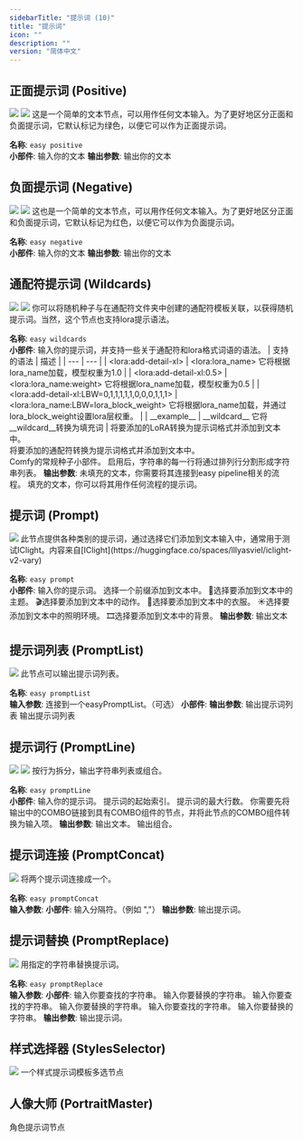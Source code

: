 ```yaml
---
sidebarTitle: "提示词 (10)"
title: "提示词"
icon: ""
description: ""
version: "简体中文"
---
```


## 正面提示词 (Positive)
<Tabs>
  <Tab title="节点预览">
    <Frame>
    <img src="../../images/nodes/positive.jpg" />
    </Frame>
  </Tab>
  <Tab title="示例">
      <Frame>
      <img src="../../images/nodes/example/positive.jpg" />
      </Frame>
  </Tab>
</Tabs>
这是一个简单的文本节点，可以用作任何文本输入。为了更好地区分正面和负面提示词，它默认标记为绿色，以便它可以作为正面提示词。

**名称**: `easy positive`<br/>
**小部件**:
<ParamField path="positive" type="string">
输入你的文本
</ParamField>
**输出参数**:
<ParamField path="正面提示词" type="string">
输出你的文本
</ParamField>

## 负面提示词 (Negative)
<Tabs>
  <Tab title="节点预览">
    <Frame>
    <img src="../../images/nodes/negative.jpg" />
    </Frame>
  </Tab>
  <Tab title="示例">
      <Frame>
      <img src="../../images/nodes/example/positive.jpg" />
      </Frame>
  </Tab>
</Tabs>
这也是一个简单的文本节点，可以用作任何文本输入。为了更好地区分正面和负面提示词，它默认标记为红色，以便它可以作为负面提示词。

**名称**: `easy negative`<br/>
**小部件**:
<ParamField path="negative" type="string">
输入你的文本
</ParamField>
**输出参数**:
<ParamField path="负面提示词" type="string">
输出你的文本
</ParamField>

## 通配符提示词 (Wildcards)
<Tabs>
  <Tab title="节点预览">
    <Frame>
    <img src="../../images/nodes/wildcards.jpg" />
    </Frame>
  </Tab>
  <Tab title="示例">
      <Frame>
      <img src="../../images/nodes/example/wildcards.jpg" />
      </Frame>
  </Tab>
</Tabs>
你可以将随机种子与在通配符文件夹中创建的通配符模板关联，以获得随机提示词。当然，这个节点也支持lora提示语法。<br/>

**名称**: `easy wildcards`<br/>
**小部件**:
<ParamField path="text" type="string">
输入你的提示词，并支持一些关于通配符和lora格式词语的语法。
| 支持的语法 | 描述 |
| --- | --- |
| \<lora:add-detail-xl\> | \<lora:lora_name\> 它将根据lora_name加载，模型权重为1.0  |
| \<lora:add-detail-xl:0.5\> | \<lora:lora_name:weight\> 它将根据lora_name加载，模型权重为0.5  |
| \<lora:add-detail-xl:LBW=0,1,1,1,1,1,0,0,0,1,1,1\> | \<lora:lora_name:LBW=lora_block_weight\> 它将根据lora_name加载，并通过lora_block_weight设置lora层权重。 |
| \_\_example\_\_ | \_\_wildcard\_\_ 它将\_\_wildcard\_\_转换为填充词 |
</ParamField>
<ParamField path="选择添加LoRA" type="combo">
将要添加的LoRA转换为提示词格式并添加到文本中。<br/>
</ParamField>
<ParamField path="选择添加Wildcard" type="combo">
将要添加的通配符转换为提示词格式并添加到文本中。<br/>
</ParamField>
<ParamField path="随机种" type="int|seed">
Comfy的常规种子小部件。
</ParamField>
<ParamField path="多行模式" type="boolean">
启用后，字符串的每一行将通过排列行分割形成字符串列表。
</ParamField>
**输出参数**:
<ParamField path="提示词" type="string">
未填充的文本，你需要将其连接到easy pipeline相关的流程。
</ParamField>
<ParamField path="通配填充词" type="string">
填充的文本，你可以将其用作任何流程的提示词。
</ParamField>


## 提示词 (Prompt)
<Frame>
    <img src="../../images/nodes/prompt.jpg" />
</Frame>
此节点提供各种类别的提示词，通过选择它们添加到文本输入中，通常用于测试IClight。内容来自[IClight](https://huggingface.co/spaces/lllyasviel/iclight-v2-vary)

**名称**: `easy prompt`<br/>
**小部件**:
<ParamField path="text" type="string">
输入你的提示词。
</ParamField>
<ParamField path="prefix" type="combo">
选择一个前缀添加到文本中。
</ParamField>
<ParamField path="subject" type="combo">
👤选择要添加到文本中的主题。
</ParamField>
<ParamField path="action" type="combo">
🎬选择要添加到文本中的动作。
</ParamField>
<ParamField path="clothes" type="combo">
👚选择要添加到文本中的衣服。
</ParamField>
<ParamField path="environment" type="combo">
☀️选择要添加到文本中的照明环境。
</ParamField>
<ParamField path="background" type="combo">
🎞️选择要添加到文本中的背景。
</ParamField>
**输出参数**:
<ParamField path="text" type="string">
输出文本
</ParamField>


## 提示词列表 (PromptList)
<Frame>
<img src="../../images/nodes/promptList.jpg" />
</Frame>
此节点可以输出提示词列表。

**名称**: `easy promptList`<br/>
**输入参数**:
<ParamField path="列表（可选）" type="string">
连接到一个easyPromptList。（可选）
</ParamField>
**小部件**:
<ParamField path="prompt1" type="string">
</ParamField>
<ParamField path="prompt2" type="string">
</ParamField>
<ParamField path="prompt3" type="string">
</ParamField>
<ParamField path="prompt4" type="string">
</ParamField>
<ParamField path="prompt5" type="string">
</ParamField>
**输出参数**:
<ParamField path="列表" type="LIST">
输出提示词列表
</ParamField>
<ParamField path="prompt_strings" type="string">
输出提示词列表
</ParamField>

## 提示词行 (PromptLine)
<Tabs>
  <Tab title="节点预览">
    <Frame>
    <img src="../../images/nodes/promptLine.jpg" />
    </Frame>
  </Tab>
  <Tab title="示例">
      <Frame>
      <img src="../../images/nodes/example/promptLine.jpg" />
      </Frame>
  </Tab>
</Tabs>
按行为拆分，输出字符串列表或组合。

**名称**: `easy promptLine`<br/>
**小部件**:
<ParamField path="text" type="string">
输入你的提示词。
</ParamField>
<ParamField path="start_index" type="int" default="0">
提示词的起始索引。
</ParamField>
<ParamField path="max_rows" type="int" default="1000">
提示词的最大行数。
</ParamField>
<ParamField path="get values from COMBO link" type="button" >
你需要先将输出中的COMBO链接到具有COMBO组件的节点，并将此节点的COMBO组件转换为输入项。
</ParamField>
**输出参数**:
<ParamField path="STRING" type="string">
输出文本。
</ParamField>
<ParamField path="COMBO" type="combo">
输出组合。
</ParamField>

## 提示词连接 (PromptConcat)
<Frame>
<img src="../../images/nodes/promptConcat.jpg" />
</Frame>
将两个提示词连接成一个。

**名称**: `easy promptConcat`<br/>
**输入参数**:
<ParamField path="提示词1" type="string">
</ParamField>
<ParamField path="提示词2" type="string">
</ParamField>
**小部件**:
<ParamField path="间隔符" type="string">
输入分隔符。（例如 ","）
</ParamField>
**输出参数**:
<ParamField path="提示词" type="string">
输出提示词。
</ParamField>

## 提示词替换 (PromptReplace)
<Frame>
<img src="../../images/nodes/promptReplace.jpg" />
</Frame>
用指定的字符串替换提示词。

**名称**: `easy promptReplace`<br/>
**输入参数**:
<ParamField path="提示词" type="string">
</ParamField>
**小部件**:
<ParamField path="搜索_1" type="string">
输入你要查找的字符串。
</ParamField>
<ParamField path="替换_1" type="string">
输入你要替换的字符串。
</ParamField>
<ParamField path="搜索_2" type="string">
输入你要查找的字符串。
</ParamField>
<ParamField path="替换_2" type="string">
输入你要替换的字符串。
</ParamField>
<ParamField path="搜索_3" type="string">
输入你要查找的字符串。
</ParamField>
<ParamField path="替换_3" type="string">
输入你要替换的字符串。
</ParamField>
**输出参数**:
<ParamField path="提示词" type="string">
输出提示词。
</ParamField>

## 样式选择器 (StylesSelector)
<Frame>
<img src="../../images/nodes/stylesSelector.jpg" />
</Frame>
一个样式提示词模板多选节点

## 人像大师 (PortraitMaster)

角色提示词节点


